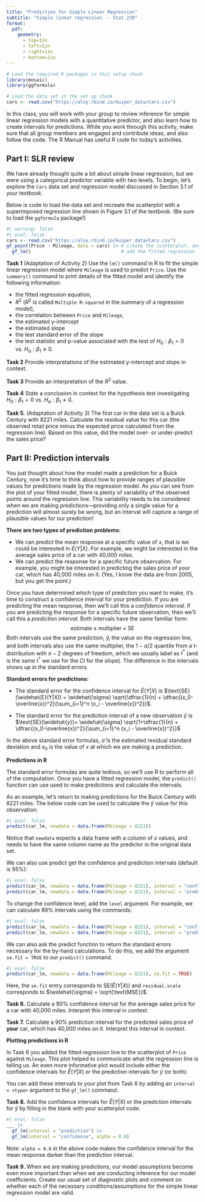 ```yaml
---
title: "Prediction for Simple Linear Regression"
subtitle: "Simple linear regression -- Stat 230"
format:
  pdf:
    geometry:
      - top=1in
      - left=1in
      - right=1in
      - bottom=1in
---
```


\vspace{-0.5in}

```r
# Load the required R packages in this setup chunk
library(mosaic)
library(ggformula)

# Load the data set in the set up chunk
cars <- read.csv("https://aloy.rbind.io/kuiper_data/Cars.csv")
```

In this class, you will work with your group to review inference for simple linear
regression models with a quantitative predictor, and also learn how to create
intervals for predictions. While you work through this activity, make sure that 
all group members are engaged and contribute ideas, and also follow the code. 
The R Manual has useful R code for today's activities.


## Part I: SLR review

We have already thought quite a bit about simple linear regression, but we were
using a categorical predictor variable with two levels. To begin, let's explore
the `Cars` data set and regression model discussed in Section 3.1 of your textbook.

Below is code to load the data set and recreate the scatterplot with a superimposed regression line shown in Figure 3.1 of the textbook. (Be sure to load the `ggformula` package!)

```r
#| warning: false
#| eval: false
cars <- read.csv("https://aloy.rbind.io/kuiper_data/Cars.csv")
gf_point(Price ~ Mileage, data = cars) |> # create the scatterplot, and then
  gf_lm()                                 # add the fitted regression line
```


**Task 1** (Adaptation of Activity 2) Use the `lm()` command in R to fit the simple linear regression model where `Mileage` is used to predict `Price`. Use the `summary()` command to print details of the fitted model and identify the following information: 

- the fitted regression equation, 
- $R^2$ ($R^2$ is called `Multiple R-squared` in the summary of a regression model), 
- the correlation between `Price` and `Mileage`, 
- the estimated y-intercept
- the estimated slope
- the test standard error of the slope
- the test statistic and p-value associated with the test of $H_0: \beta_1 = 0$ vs. $H_a: \beta_1 \ne 0$.


**Task 2** Provide interpretations of the estimated y-intercept and slope in context.

**Task 3** Provide an interpretation of the $R^2$ value.

**Task 4** State a conclusion in context for the hypothesis test investigating $H_0: \beta_1 = 0$ vs. $H_a: \beta_1 \ne 0$.

**Task 5.** (Adaptation of Activity 3) The first car in the data set is a Buick Century
with 8221 miles. Calculate the residual value for this car (the observed retail price minus the expected price calculated from the regression line). Based on this value, did the model over- or under-predict the sales price?


## Part II: Prediction intervals

You just thought about how the model made a prediction for a Buick Century, now it's time to think about how to provide ranges of plausible values for predictions made by the regression model. As you can see from the plot of your fitted model, there is plenty of variability of the observed points around the regression line. This variability needs to be considered when we are making predictions---providing only a single value for a prediction will almost surely be wrong, but an interval will capture a range of plausible values for our prediction!

**There are two types of prediction problems:**

- We can predict the mean response at a specific value of $x$, that is we could be interested in $E(Y|X)$. For example, we might be interested in the average sales price of a car with 40,000 miles.
- We can predict the response for a specific future observation. For example, you might be interested in predicting the sales price of your car, which has 40,000 miles on it. (Yes, I know the data are from 2005, but you get the point.)

<!-- **Task 8.** Think of two additional examples of each type of prediction. Come up with new hypothetical situations here, so don't use a car price example. -->


Once you have determined which type of prediction you want to make, it's time to construct a confidence interval for your prediction. If you are predicting the mean response, then we'll call this a *confidence interval*. If you are predicting the response for a specific future observation, then we'll call this a *prediction interval*. Both intervals have the same familiar form:
$$
\text{estimate} \pm \text{multiplier} \times \text{SE}
$$
Both intervals use the same prediction, $\widehat{y}_i$ the value on the regression line, and both intervals also use the same multiplier, the $1-\alpha/2$ quantile from a t-distribution with $n-2$ degrees of freedom, which we usually label as $t^*$ (and is the same $t^*$ we use for the CI for the slope). The difference in the intervals shows up in the standard errors.

\bigskip

**Standard errors for predictions:**

- The standard error for the confidence interval for $\widehat{E}(Y|X)$ is $\text{SE}(\widehat{E}(Y|X)) = \widehat{\sigma} \sqrt{\dfrac{1}{n} + \dfrac{(x_0-\overline{x})^2}{\sum_{i=1}^n (x_i - \overline{x})^2}}$.

- The standard error for the prediction interval of a new observation $\widehat{y}$ is 
$\text{SE}(\widehat{y})= \widehat{\sigma} \sqrt{1+\dfrac{1}{n} + \dfrac{(x_0-\overline{x})^2}{\sum_{i=1}^n (x_i - \overline{x})^2}}$

In the above standard error formulas, $\widehat{\sigma}$ is the estimated residual standard deviation and $x_0$ is the value of $x$ at which we are making a prediction.

\bigskip

**Predictions in R** 

The standard error formulas are quite tedious, so we'll use R to perform all of the computation. Once you have a fitted regression model, the `predict()` function can use used to make predictions and calculate the intervals.

As an example, let's return to making predictions for the Buick Century with 8221 miles. The below code can be used to calculate the $\widehat{y}$ value for this observation:
```r
#| eval: false
predict(car_lm, newdata = data.frame(Mileage = 8221))
```
Notice that `newdata` expects a data frame with a column of $x$ values, and needs to have the same column name as the predictor in the original data set. 

We can also use predict get the confidence and prediction intervals (default is 95%):
```r
#| eval: false
predict(car_lm, newdata = data.frame(Mileage = 8221), interval = "confidence")
predict(car_lm, newdata = data.frame(Mileage = 8221), interval = "prediction")
```
To change the confidence level, add the `level` argument. For example, we can calculate 89% intervals using the commands:
```r
#| eval: false
predict(car_lm, newdata = data.frame(Mileage = 8221), interval = "confidence", level = 0.89)
predict(car_lm, newdata = data.frame(Mileage = 8221), interval = "prediction", level = 0.89)
```
We can also ask the predict function to return the standard errors necessary for the by-hand calculations. To do this, we add the argument `se.fit = TRUE` to our `predict()` command.
```r
#| eval: false
predict(car_lm, newdata = data.frame(Mileage = 8221), se.fit = TRUE)
```
Here, the `se.fit` entry corresponds to $\text{SE}(\widehat{E}(Y|X))$ and `residual.scale` corresponds to $\widehat{\sigma} = \sqrt{\text{MSE}}$.

**Task 6.**  Calculate a 90% confidence interval for the average sales price for a car with 40,000 miles. Interpret this interval in context.

**Task 7.**  Calculate a 90% prediction interval for the predicted sales price of **your** car, which has 40,000 miles on it. Interpret this interval in context.


\bigskip

**Plotting predictions in R**

In Task 6 you added the fitted regression line to the scatterplot of `Price` against `Mileage`. This plot helped to communicate what the regression line is telling us. An even more informative plot would include either the confidence intervals for $\widehat{E}(Y|X)$ or the prediction intervals for $\widehat{y}$ (or both).

You can add these intervals to your plot from Task 6 by adding an `interval = <type>` argument to the `gf_lm()` command.


**Task 8.** Add the confidence intervals for $\widehat{E}(Y|X)$ or the prediction intervals for $\widehat{y}$ by filling in the blank with your scatterplot code.
```r
#| eval: false
___ |> 
  gf_lm(interval = "prediction") |>
  gf_lm(interval = "confidence", alpha = 0.6)
```
Note: `alpha = 0.6` in the above code makes the confidence interval for the mean response darker than the prediction interval.


**Task 9.** When we are making predictions, our model assumptions become even more important than when we are conducting inference for our model coefficients. Create our usual set of diagnostic plots and comment on whether each of the necessary conditions/assumptions for the simple linear regression model are valid.

